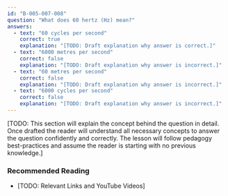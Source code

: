 ```yaml
---
id: "B-005-007-008"
question: "What does 60 hertz (Hz) mean?"
answers:
  - text: "60 cycles per second"
    correct: true
    explanation: "[TODO: Draft explanation why answer is correct.]"
  - text: "6000 metres per second"
    correct: false
    explanation: "[TODO: Draft explanation why answer is incorrect.]"
  - text: "60 metres per second"
    correct: false
    explanation: "[TODO: Draft explanation why answer is incorrect.]"
  - text: "6000 cycles per second"
    correct: false
    explanation: "[TODO: Draft explanation why answer is incorrect.]"
---
```


[TODO: This section will explain the concept behind the question in detail. Once drafted the reader will understand all necessary concepts to answer the question confidently and correctly. The lesson will follow pedagogy best-practices and assume the reader is starting with no previous knowledge.]

### Recommended Reading

- [TODO: Relevant Links and YouTube Videos]
